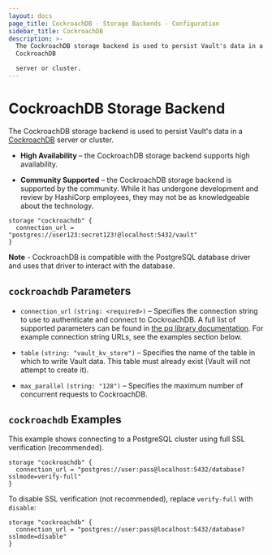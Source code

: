 ```yaml
---
layout: docs
page_title: CockroachDB - Storage Backends - Configuration
sidebar_title: CockroachDB
description: >-
  The CockroachDB storage backend is used to persist Vault's data in a
  CockroachDB

  server or cluster.
---
```


# CockroachDB Storage Backend

The CockroachDB storage backend is used to persist Vault's data in a
[CockroachDB][cockroachdb] server or cluster.

- **High Availability** – the CockroachDB storage backend supports high availability.

- **Community Supported** – the CockroachDB storage backend is supported by the
  community. While it has undergone development and review by HashiCorp
  employees, they may not be as knowledgeable about the technology.

```hcl
storage "cockroachdb" {
  connection_url = "postgres://user123:secret123!@localhost:5432/vault"
}
```

**Note** - CockroachDB is compatible with the PostgreSQL database driver and
uses that driver to interact with the database.

## `cockroachdb` Parameters

- `connection_url` `(string: <required>)` – Specifies the connection string to
  use to authenticate and connect to CockroachDB. A full list of supported
  parameters can be found in [the pq library documentation][pglib]. For example
  connection string URLs, see the examples section below.

- `table` `(string: "vault_kv_store")` – Specifies the name of the table in
  which to write Vault data. This table must already exist (Vault will not
  attempt to create it).

- `max_parallel` `(string: "128")` – Specifies the maximum number of concurrent
  requests to CockroachDB.

## `cockroachdb` Examples

This example shows connecting to a PostgreSQL cluster using full SSL
verification (recommended).

```hcl
storage "cockroachdb" {
  connection_url = "postgres://user:pass@localhost:5432/database?sslmode=verify-full"
}
```

To disable SSL verification (not recommended), replace `verify-full` with
`disable`:

```hcl
storage "cockroachdb" {
  connection_url = "postgres://user:pass@localhost:5432/database?sslmode=disable"
}
```

[cockroachdb]: https://www.cockroachlabs.com/
[pglib]: https://godoc.org/github.com/lib/pq#hdr-Connection_String_Parameters
